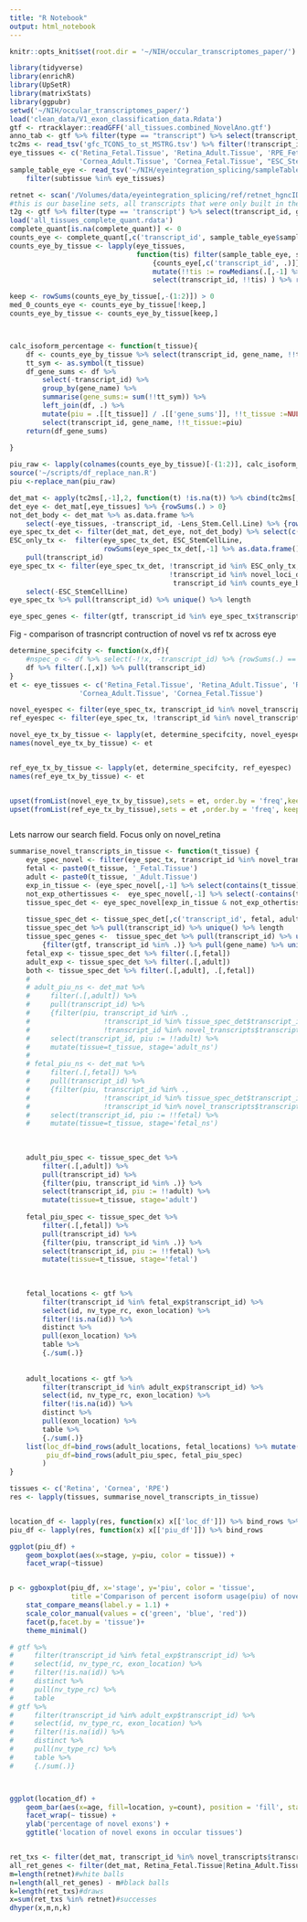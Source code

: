 ```yaml
---
title: "R Notebook"
output: html_notebook
---
```


```r
knitr::opts_knit$set(root.dir = '~/NIH/occular_transcriptomes_paper/')
```



```r
library(tidyverse)
library(enrichR)
library(UpSetR)
library(matrixStats)
library(ggpubr)
setwd('~/NIH/occular_transcriptomes_paper/')
load('clean_data/V1_exon_classification_data.Rdata')
gtf <- rtracklayer::readGFF('all_tissues.combined_NovelAno.gtf')
anno_tab <- gtf %>% filter(type == "transcript") %>% select(transcript_id, gene_name, oId)
tc2ms <- read_tsv('gfc_TCONS_to_st_MSTRG.tsv') %>% filter(!transcript_id %in% novel_loci_distinct$transcript_id)
eye_tissues <- c('Retina_Fetal.Tissue', 'Retina_Adult.Tissue', 'RPE_Fetal.Tissue', 'RPE_Adult.Tissue',
                 'Cornea_Adult.Tissue', 'Cornea_Fetal.Tissue', "ESC_StemCellLine")
sample_table_eye <- read_tsv('~/NIH/eyeintegration_splicing/sampleTableV6.tsv') %>% 
    filter(subtissue %in% eye_tissues)

retnet <- scan('/Volumes/data/eyeintegration_splicing/ref/retnet_hgncIDs_2017-03-28.txt', '\n')
#this is our baseline sets, all transcripts that were only built in the eye 
t2g <- gtf %>% filter(type == 'transcript') %>% select(transcript_id, gene_name) %>% distinct 
load('all_tissues_complete_quant.rdata') 
complete_quant[is.na(complete_quant)] <- 0
counts_eye <- complete_quant[,c('transcript_id', sample_table_eye$sample)]
counts_eye_by_tissue <- lapply(eye_tissues, 
                               function(tis) filter(sample_table_eye, subtissue == tis) %>% pull(sample) %>%
                                   {counts_eye[,c('transcript_id', .)]} %>%
                                   mutate(!!tis := rowMedians(.[,-1] %>% as.matrix)) %>%
                                   select(transcript_id, !!tis) ) %>% reduce(left_join) %>% left_join(t2g, .)

keep <- rowSums(counts_eye_by_tissue[,-(1:2)]) > 0
med_0_counts_eye <- counts_eye_by_tissue[!keep,]
counts_eye_by_tissue <- counts_eye_by_tissue[keep,]



calc_isoform_percentage <- function(t_tissue){
    df <- counts_eye_by_tissue %>% select(transcript_id, gene_name, !!t_tissue)
    tt_sym <- as.symbol(t_tissue)
    df_gene_sums <- df %>% 
        select(-transcript_id) %>% 
        group_by(gene_name) %>%  
        summarise(gene_sums:= sum(!!tt_sym)) %>% 
        left_join(df, .) %>% 
        mutate(piu = .[[t_tissue]] / .[['gene_sums']], !!t_tissue :=NULL ) %>% 
        select(transcript_id, gene_name, !!t_tissue:=piu)
    return(df_gene_sums)
    
}

piu_raw <- lapply(colnames(counts_eye_by_tissue)[-(1:2)], calc_isoform_percentage) %>% reduce(left_join)
source('~/scripts/df_replace_nan.R')
piu <-replace_nan(piu_raw)

det_mat <- apply(tc2ms[,-1],2, function(t) !is.na(t)) %>% cbind(tc2ms[,1], .)
det_eye <- det_mat[,eye_tissues] %>% {rowSums(.) > 0}
not_det_body <- det_mat %>% as.data.frame %>% 
    select(-eye_tissues, -transcript_id, -Lens_Stem.Cell.Line) %>% {rowSums(.) == 0}
eye_spec_tx_det <- filter(det_mat, det_eye, not_det_body) %>% select(c('transcript_id',eye_tissues))
ESC_only_tx <-  filter(eye_spec_tx_det, ESC_StemCellLine, 
                       rowSums(eye_spec_tx_det[,-1] %>% as.data.frame() %>% select(-ESC_StemCellLine)) == 0) %>% 
    pull(transcript_id)  
eye_spec_tx <- filter(eye_spec_tx_det, !transcript_id %in% ESC_only_tx, 
                                       !transcript_id %in% novel_loci_distinct$transcript_id, 
                                        transcript_id %in% counts_eye_by_tissue$transcript_id) %>% 
    select(-ESC_StemCellLine)
eye_spec_tx %>% pull(transcript_id) %>% unique() %>% length 

eye_spec_genes <- filter(gtf, transcript_id %in% eye_spec_tx$transcript_id) %>% pull(gene_name) %>% unique


```

Fig - comparison of trasncript contruction of novel vs ref tx across eye

```r
determine_specifcity <- function(x,df){
    #nspec_o <- df %>% select(-!!x, -transcript_id) %>% {rowSums(.) == 0}
    df %>% filter(.[,x]) %>% pull(transcript_id)
}
et <- eye_tissues <- c('Retina_Fetal.Tissue', 'Retina_Adult.Tissue', 'RPE_Fetal.Tissue', 'RPE_Adult.Tissue',
                 'Cornea_Adult.Tissue', 'Cornea_Fetal.Tissue')

novel_eyespec <- filter(eye_spec_tx, transcript_id %in% novel_transcripts$transcript_id)
ref_eyespec <- filter(eye_spec_tx, !transcript_id %in% novel_transcripts$transcript_id)

novel_eye_tx_by_tissue <- lapply(et, determine_specifcity, novel_eyespec)
names(novel_eye_tx_by_tissue) <- et


ref_eye_tx_by_tissue <- lapply(et, determine_specifcity, ref_eyespec)
names(ref_eye_tx_by_tissue) <- et
```


```r
```


```r
upset(fromList(novel_eye_tx_by_tissue),sets = et, order.by = 'freq',keep.order = T  )
upset(fromList(ref_eye_tx_by_tissue),sets = et ,order.by = 'freq', keep.order = T)
```


```r
```



Lets narrow our search field. Focus only on novel_retina
```r
summarise_novel_transcripts_in_tissue <- function(t_tissue) {
    eye_spec_novel <- filter(eye_spec_tx, transcript_id %in% novel_transcripts$transcript_id)
    fetal <- paste0(t_tissue, '_Fetal.Tissue')
    adult <- paste0(t_tissue, '_Adult.Tissue')
    exp_in_tissue <- (eye_spec_novel[,-1] %>% select(contains(t_tissue)) %>% {rowSums(.) >0})
    not_exp_othertissues <-  eye_spec_novel[,-1] %>% select(-contains(t_tissue)) %>% {rowSums(.) == 0}
    tissue_spec_det <- eye_spec_novel[exp_in_tissue & not_exp_othertissues, ] 
    
    tissue_spec_det <- tissue_spec_det[,c('transcript_id', fetal, adult)]
    tissue_spec_det %>% pull(transcript_id) %>% unique() %>% length 
    tissue_spec_genes <-  tissue_spec_det %>% pull(transcript_id) %>% unique() %>% 
        {filter(gtf, transcript_id %in% .)} %>% pull(gene_name) %>% unique()
    fetal_exp <- tissue_spec_det %>% filter(.[,fetal]) 
    adult_exp <- tissue_spec_det %>% filter(.[,adult]) 
    both <- tissue_spec_det %>% filter(.[,adult], .[,fetal])
    # 
    # adult_piu_ns <- det_mat %>% 
    #     filter(.[,adult]) %>% 
    #     pull(transcript_id) %>% 
    #     {filter(piu, transcript_id %in% ., 
    #                  !transcript_id %in% tissue_spec_det$transcript_id,
    #                  !transcript_id %in% novel_transcripts$transcript_id ) } %>% 
    #     select(transcript_id, piu := !!adult) %>% 
    #     mutate(tissue=t_tissue, stage='adult_ns')
    # 
    # fetal_piu_ns <- det_mat %>% 
    #     filter(.[,fetal]) %>% 
    #     pull(transcript_id) %>% 
    #     {filter(piu, transcript_id %in% ., 
    #                  !transcript_id %in% tissue_spec_det$transcript_id,
    #                  !transcript_id %in% novel_transcripts$transcript_id ) } %>% 
    #     select(transcript_id, piu := !!fetal) %>% 
    #     mutate(tissue=t_tissue, stage='fetal_ns')
    
    
    
    adult_piu_spec <- tissue_spec_det %>% 
        filter(.[,adult]) %>% 
        pull(transcript_id) %>% 
        {filter(piu, transcript_id %in% .)} %>% 
        select(transcript_id, piu := !!adult) %>% 
        mutate(tissue=t_tissue, stage='adult')
    
    fetal_piu_spec <- tissue_spec_det %>% 
        filter(.[,fetal]) %>% 
        pull(transcript_id) %>% 
        {filter(piu, transcript_id %in% .)} %>% 
        select(transcript_id, piu := !!fetal) %>% 
        mutate(tissue=t_tissue, stage='fetal')
    
    
    
    fetal_locations <- gtf %>% 
        filter(transcript_id %in% fetal_exp$transcript_id) %>% 
        select(id, nv_type_rc, exon_location) %>% 
        filter(!is.na(id)) %>% 
        distinct %>% 
        pull(exon_location) %>% 
        table %>% 
        {./sum(.)}
    
    
    adult_locations <- gtf %>% 
        filter(transcript_id %in% adult_exp$transcript_id) %>% 
        select(id, nv_type_rc, exon_location) %>% 
        filter(!is.na(id)) %>% 
        distinct %>% 
        pull(exon_location) %>% 
        table %>% 
        {./sum(.)}
    list(loc_df=bind_rows(adult_locations, fetal_locations) %>% mutate(age=c('adult', 'fetal'), tissue=t_tissue) ,
         piu_df=bind_rows(adult_piu_spec, fetal_piu_spec)
        )
}

tissues <- c('Retina', 'Cornea', 'RPE')
res <- lapply(tissues, summarise_novel_transcripts_in_tissue)


location_df <- lapply(res, function(x) x[['loc_df']]) %>% bind_rows %>% gather(location, count, -age, -tissue)
piu_df <- lapply(res, function(x) x[['piu_df']]) %>% bind_rows

ggplot(piu_df) + 
    geom_boxplot(aes(x=stage, y=piu, color = tissue)) + 
    facet_wrap(~tissue)


p <- ggboxplot(piu_df, x='stage', y='piu', color = 'tissue',
               title ='Comparison of percent isoform usage(piu) of novel \ntranscripts in fetal and adult eye tissues')+
    stat_compare_means(label.y = 1.1) +
    scale_color_manual(values = c('green', 'blue', 'red'))
    facet(p,facet.by = 'tissue')+
    theme_minimal()

# gtf %>% 
#     filter(transcript_id %in% fetal_exp$transcript_id) %>% 
#     select(id, nv_type_rc, exon_location) %>% 
#     filter(!is.na(id)) %>% 
#     distinct %>% 
#     pull(nv_type_rc) %>% 
#     table 
# gtf %>% 
#     filter(transcript_id %in% adult_exp$transcript_id) %>% 
#     select(id, nv_type_rc, exon_location) %>% 
#     filter(!is.na(id)) %>% 
#     distinct %>% 
#     pull(nv_type_rc) %>% 
#     table %>% 
#     {./sum(.)}




```


```r
ggplot(location_df) + 
    geom_bar(aes(x=age, fill=location, y=count), position = 'fill', stat = 'identity' ) + 
    facet_wrap(~ tissue) + 
    ylab('percentage of novel exons') + 
    ggtitle('location of novel exons in occular tissues')



```





```r
ret_txs <- filter(det_mat, transcript_id %in% novel_transcripts$transcript_id, Retina_Fetal.Tissue|Retina_Adult.Tissue) %>% pull(transcript_id) %>% {filter(gtf, transcript_id %in% .)} %>% pull(gene_name) %>% unique
all_ret_genes <- filter(det_mat, Retina_Fetal.Tissue|Retina_Adult.Tissue) %>% pull(transcript_id) %>% {filter(gtf, transcript_id %in% .)} %>% pull(gene_name) %>% unique
m=length(retnet)#white balls
n=length(all_ret_genes) - m#black balls
k=length(ret_txs)#draws
x=sum(ret_txs %in% retnet)#successes
dhyper(x,m,n,k)
```




```r

```

